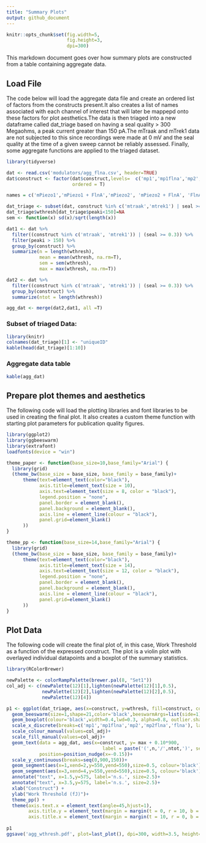 ```yaml
---
title: "Summary Plots"
output: github_document
---
```


```r
knitr::opts_chunk$set(fig.width=5, 
                      fig.height=3,
                      dpi=300)
```

This markdown document goes over how summary plots are constructed from a table containing aggregate data.

## Load File

The code below will load the aggregate data file and create an ordered list of factors from the constructs present.It also creates a list of names associated with each channel of interest that will later be mappepd onto these factors for plot aesthetics.The data is then triaged into a new dataframe called dat_triage based on having a seal quality > 300 Megaohms, a peak current greater than 150 pA.The mTraak and mTrek1 data are not subjected to this since recordings were made at 0 mV and the seal quality at the time of a given sweep cannot be reliably assessed. Finally, some aggregate functions are applied to the triaged dataset.

```r

library(tidyverse)

dat <- read.csv('modulators/agg_flna.csv', header=TRUE)
dat$construct <- factor(dat$construct,levels=  c('mp1','mp1flna','mp2','mp2flna','flna'),
                        ordered = T)

names = c('mPiezo1','mPiezo1 + FlnA','mPiezo2', 'mPiezo2 + FlnA', 'FlnA')

dat_triage <- subset(dat, construct %in% c('mtraak','mtrek1') | seal >= 0.3)
dat_triage$wthresh[dat_triage$peaki<150]=NA
sem <- function(x) sd(x)/sqrt(length(x))

dat1 <- dat %>% 
  filter((construct %in% c('mtraak', 'mtrek1')) | (seal >= 0.3)) %>%
  filter(peaki > 150) %>%
  group_by(construct) %>%
  summarize(n = length(wthresh),
            mean = mean(wthresh, na.rm=T),
            sem = sem(wthresh),
            max = max(wthresh, na.rm=T))

dat2 <- dat %>% 
  filter((construct %in% c('mtraak', 'mtrek1')) | (seal >= 0.3)) %>%
  group_by(construct) %>%
  summarize(ntot = length(wthresh))

agg_dat <- merge(dat2,dat1, all =T)

```
### Subset of triaged Data:

```r
library(knitr)
colnames(dat_triage)[1] <- "uniqueID"
kable(head(dat_triage)[1:10])
```

### Aggregate data table

```r
kable(agg_dat)
```

## Prepare plot themes and aesthetics

The following code will load the plotting libraries and font libraries to be used in creating the final plot. It also creates a custom theme function with starting plot parameters for publication quality figures.


```r

library(ggplot2)
library(ggbeeswarm)
library(extrafont)
loadfonts(device = "win")

theme_paper <- function(base_size=10,base_family="Arial") {
  library(grid)
  (theme_bw(base_size = base_size, base_family = base_family)+
      theme(text=element_text(color="black"),
            axis.title=element_text(size = 10),
            axis.text=element_text(size = 8, color = "black"),
            legend.position = "none",
            panel.border = element_blank(),
            panel.background = element_blank(),
            axis.line = element_line(colour = "black"),
            panel.grid=element_blank()
      ))
}

theme_pp <- function(base_size=14,base_family="Arial") {
  library(grid)
  (theme_bw(base_size = base_size, base_family = base_family)+
      theme(text=element_text(color="black"),
            axis.title=element_text(size = 14),
            axis.text=element_text(size = 12, color = "black"),
            legend.position = "none",
            panel.border = element_blank(),
            panel.background = element_blank(),
            axis.line = element_line(colour = "black"),
            panel.grid=element_blank()
      ))
}

```

## Plot Data

The following code will create the final plot of, in this case, Work Threshold as a function of the expressed construct. The plot is a violin plot with overlayed individual datapoints and a boxplot of the summary statistics. 
```r
library(RColorBrewer)

newPalette <- colorRampPalette(brewer.pal(8, "Set1"))
col_adj <- c(newPalette(12)[1],lighten(newPalette(12)[1],0.5),
             newPalette(12)[2],lighten(newPalette(12)[2],0.5),
             newPalette(12)[4])

p1 <- ggplot(dat_triage, aes(x=construct, y=wthresh, fill=construct, colour=construct)) +
  geom_beeswarm(size=1,shape=21,color='black',beeswarmArgs=list(side=1), stroke=0.2,alpha=0.8)+
  geom_boxplot(colour='black',width=0.4,lwd=0.3, alpha=0.8, outlier.shape =NA, position = position_nudge(x = -0.3, y = 0))+
  scale_x_discrete(breaks=c('mp1','mp1flna','mp2','mp2flna','flna'), labels = names)+
  scale_colour_manual(values=col_adj)+
  scale_fill_manual(values=col_adj)+
  geom_text(data = agg_dat, aes(x=construct, y= max + 0.10*900, 
                                   label = paste('(',n,'/',ntot,')', sep = "")),size=2.5, colour='black',
            position=position_nudge(x=-0.15))+
  scale_y_continuous(breaks=seq(0,900,150))+
  geom_segment(aes(x=1,xend=2,y=550,yend=550),size=0.5, colour='black')+
  geom_segment(aes(x=3,xend=4,y=550,yend=550),size=0.5, colour='black')+
  annotate("text", x=1.5,y=575, label='n.s.', size=2.5)+
  annotate("text", x=3.5,y=575, label='n.s.', size=2.5)+
  xlab("Construct") +
  ylab("Work Threshold (fJ)")+
  theme_pp() +
  theme(axis.text.x = element_text(angle=45,hjust=1),
        axis.title.y = element_text(margin = margin(t = 0, r = 10, b = 0, l = 0)),
        axis.title.x = element_text(margin = margin(t = 10, r = 0, b = 0, l = 0)))
 
p1 
ggsave('agg_wthresh.pdf', plot=last_plot(), dpi=300, width=3.5, height=5, units= "in", dev=cairo_pdf)


```

